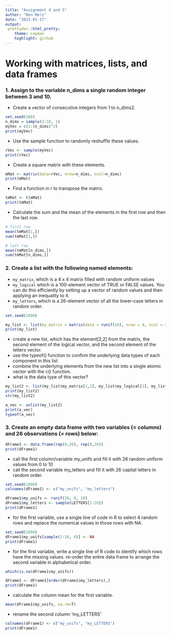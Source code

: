 ```yaml
---
title: "Assignment 4 and 5"
author: "Ben Merz"
date: "2023-01-17"
output: 
 prettydoc::html_pretty:
    theme: cayman
    highlight: github
---
```


# Working with matrices, lists, and data frames

### 1. Assign to the variable n_dims a single random integer between 3 and 10.
  + Create a vector of consecutive integers from 1 to n_dims2.
  
```r
set.seed(100)
n_dims = sample(3:10, 1)
myVec = c(1:(n_dims)^2)
print(myVec)
```
  + Use the sample function to randomly reshuffle these values.
```r
rVec <- sample(myVec)
print(rVec)
```
  + Create a square matrix with these elements.
```r
mMat <- matrix(data=rVec, nrow=n_dims, ncol=n_dims)
print(mMat)
```
  + Find a function in r to transpose the matrix.
```r
tmMat <- t(mMat)
print(tmMat)
```
  + Calculate the sum and the mean of the elements in the first row and then the last row.
```r
# first row
mean(tmMat[1,])
sum(tmMat[1,])

# last row
mean(tmMat[n_dims,])
sum(tmMat[n_dims,])
```
### 2. Create a list with the following named elements:
  + `my_matrix`, which is a 4 x 4 matrix filled with random uniform values
  + `my_logical` which is a 100-element vector of TRUE or FALSE values. You can do this efficiently by setting up a vector of random values and then applying an inequality to it.
  + `my_letters`, which is a 26-element vector of all the lower-case letters in random order.
```r
set.seed(1000)

my_list <- list(my_matrix = matrix(data = runif(16), nrow = 4, ncol = 4), my_logical = (runif(100, 0, 10)) > 5, my_letters = sample(letters[1:26]))
print(my_list)
```
  + create a new list, which has the element[2,2] from the matrix, the second element of the logical vector, and the second element of the letters vector.
  + use the typeof() function to confirm the underlying data types of each component in this list
  + combine the underlying elements from the new list into a single atomic vector with the c() function.
  + what is the data type of this vector?
```r

my_list2 <- list(my_list$my_matrix[2,2], my_list$my_logical[2], my_list$my_letters[2])
print(my_list2)
str(my_list2)

a_vec <- unlist(my_list2)
print(a_vec)
typeof(a_vec)
```
### 3. Create an empty data frame with two variables (= columns) and 26 observations (= rows) below:
```r
dFrame1 <- data.frame(rep(0,26), rep(0,26))
print(dFrame1)
```
  + call the first column/variable my_unifs and fill it with 26 random uniform values from 0 to 10
  + call the second variable my_letters and fill it with 26 capital letters in random order.
```r
set.seed(1000)
colnames(dFrame1) <- c("my_unifs", "my_letters")

dFrame1$my_unifs <- runif(26, 0, 10)
dFrame1$my_letters <- sample(LETTERS[1:26])
print(dFrame1)
```
  + for the first variable, use a single line of code in R to select 4 random rows and replace the numerical values in those rows with NA.
```r
set.seed(1000)
dFrame1$my_unifs[sample(1:26, 4)] <- NA
print(dFrame1)
```
  + for the first variable, write a single line of R code to identify which rows have the missing values.
re-order the entire data frame to arrange the second variable in alphabetical order.
```r
which(is.na(dFrame1$my_unifs))

dFrame1 <- dFrame1[order(dFrame1$my_letters),]
print(dFrame1)
```
  + calculate the column mean for the first variable.
```r
mean(dFrame1$my_unifs, na.rm=T)
```
  + rename the second column ‘my_LETTERS’
```r
colnames(dFrame1) <- c("my_unifs", "my_LETTERS")
print(dFrame1)
```








